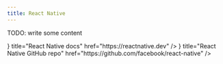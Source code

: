 ```yaml
---
title: React Native
---
```


TODO: write some content


<Cards>
  <Card
    className="flex gap-x-2 items-center"
    icon={<BookOpenText />}
    title="React Native docs"
    href="https://reactnative.dev"
  />
  <Card
    className="flex gap-x-2 items-center"
    icon={<Github />}
    title="React Native GitHub repo"
    href="https://github.com/facebook/react-native"
  />
</Cards>
